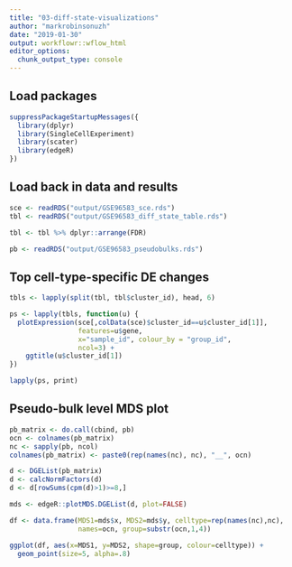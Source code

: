 ```yaml
---
title: "03-diff-state-visualizations"
author: "markrobinsonuzh"
date: "2019-01-30"
output: workflowr::wflow_html
editor_options: 
  chunk_output_type: console
---
```


## Load packages

```r
suppressPackageStartupMessages({
  library(dplyr)
  library(SingleCellExperiment)
  library(scater)
  library(edgeR)
})
```


## Load back in data and results

```r
sce <- readRDS("output/GSE96583_sce.rds")
tbl <- readRDS("output/GSE96583_diff_state_table.rds")

tbl <- tbl %>% dplyr::arrange(FDR)

pb <- readRDS("output/GSE96583_pseudobulks.rds")
```


## Top cell-type-specific DE changes

```r

tbls <- lapply(split(tbl, tbl$cluster_id), head, 6)

ps <- lapply(tbls, function(u) {
  plotExpression(sce[,colData(sce)$cluster_id==u$cluster_id[1]],
                 features=u$gene,
                 x="sample_id", colour_by = "group_id",
                 ncol=3) +
    ggtitle(u$cluster_id[1])
})

lapply(ps, print)
```


## Pseudo-bulk level MDS plot

```r
pb_matrix <- do.call(cbind, pb)
ocn <- colnames(pb_matrix)
nc <- sapply(pb, ncol)
colnames(pb_matrix) <- paste0(rep(names(nc), nc), "__", ocn)

d <- DGEList(pb_matrix)
d <- calcNormFactors(d)
d <- d[rowSums(cpm(d)>1)>=8,]

mds <- edgeR::plotMDS.DGEList(d, plot=FALSE)

df <- data.frame(MDS1=mds$x, MDS2=mds$y, celltype=rep(names(nc),nc),
                 names=ocn, group=substr(ocn,1,4))

ggplot(df, aes(x=MDS1, y=MDS2, shape=group, colour=celltype)) +
  geom_point(size=5, alpha=.8)
```


